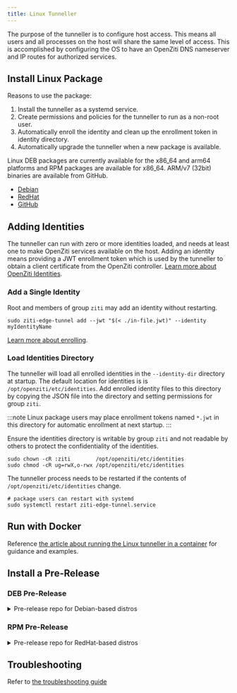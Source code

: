 ```yaml
---
title: Linux Tunneller
---
```



The purpose of the tunneller is to configure host access. This means all users and all processes on the host will share
the same level of access. This is accomplished by configuring the OS to have an OpenZiti DNS nameserver and IP routes
for authorized services.

## Install Linux Package

Reasons to use the package:

1. Install the tunneller as a systemd service.
1. Create permissions and policies for the tunneller to run as a non-root user.
1. Automatically enroll the identity and clean up the enrollment token in identity directory.
1. Automatically upgrade the tunneller when a new package is available.

Linux DEB packages are currently available for the x86_64 and arm64 platforms and RPM packages are available for x86_64.
ARM/v7 (32bit) binaries are available from GitHub.

- [Debian](./10-debian-package.mdx)
- [RedHat](./20-redhat-package.mdx)
- [GitHub](./30-manual-installation.mdx)

## Adding Identities

The tunneller can run with zero or more identities loaded, and needs at least one to make OpenZiti services available on
the host. Adding an identity means providing a JWT enrollment token which is used by the tunneller to obtain a client
certificate from the OpenZiti controller. [Learn more about OpenZiti Identities](/learn/core-concepts/identities/overview.mdx).

### Add a Single Identity

Root and members of group `ziti` may add an identity without restarting. 

```text
sudo ziti-edge-tunnel add --jwt "$(< ./in-file.jwt)" --identity myIdentityName
```

[Learn more about enrolling](/learn/core-concepts/identities/20-enrolling.md).

### Load Identities Directory

The tunneller will load all enrolled identities in the `--identity-dir` directory at startup. The default location for
identities is is `/opt/openziti/etc/identities`. Add enrolled identity files to this directory by copying the JSON file
into the directory and setting permissions for group `ziti`.

:::note
Linux package users may place enrollment tokens named `*.jwt` in this directory for automatic enrollment at next
startup.
:::

Ensure the identities directory is writable by group `ziti` and not readable by others to protect the confidentiality of
the identities.

```text
sudo chown -cR :ziti        /opt/openziti/etc/identities
sudo chmod -cR ug=rwX,o-rwx /opt/openziti/etc/identities
```

The tunneller process needs to be restarted if the contents of `/opt/openziti/etc/identities` change.

```text
# package users can restart with systemd
sudo systemctl restart ziti-edge-tunnel.service
```

## Run with Docker

Reference [the article about running the Linux tunneller in a container](/reference/tunnelers/70-docker/readme.mdx) for guidance and
examples.

## Install a Pre-Release

### DEB Pre-Release

<Details>
<summary>Pre-release repo for Debian-based distros</summary>

You may use the following script to install the pre-release version of the tunneller for any supported Ubuntu LTS.

```text
UBUNTU_LTS=focal;

curl -sSLf https://get.openziti.io/tun/package-repos.gpg \
| sudo gpg --dearmor --output /usr/share/keyrings/openziti.gpg;
sudo chmod +r /usr/share/keyrings/openziti.gpg;

sudo tee /etc/apt/sources.list.d/ziti-edge-tunnel-testing.list >/dev/null <<EOF;
deb [signed-by=/usr/share/keyrings/openziti.gpg] https://packages.openziti.org/zitipax-openziti-deb-test ${UBUNTU_LTS} main
EOF

sudo apt update;
sudo apt install ziti-edge-tunnel;
ziti-edge-tunnel version;
```

</Details>

### RPM Pre-Release

<Details>
<summary>Pre-release repo for RedHat-based distros</summary>

```text
sudo tee /etc/yum.repos.d/ziti-edge-tunnel-testing.repo >/dev/null <<\EOF;
[OpenZitiTunnelTesting]
name=OpenZiti Tunnel Testing
baseurl=https://packages.openziti.org/zitipax-openziti-rpm-test/redhat$releasever/$basearch
enabled=1
gpgcheck=0
gpgkey=https://packages.openziti.org/zitipax-openziti-rpm-test/redhat$releasever/$basearch/repodata/repomd.xml.key
repo_gpgcheck=1
EOF

sudo dnf update;
sudo dnf install ziti-edge-tunnel;
ziti-edge-tunnel version;
```

</Details>

## Troubleshooting

Refer to [the troubleshooting guide](./50-linux-tunnel-troubleshooting.mdx)

